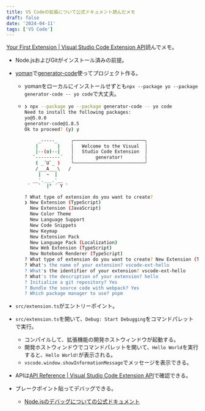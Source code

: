 ```yaml
---
title: VS Codeの拡張について公式ドキュメント読んだメモ
draft: false
date: '2024-04-11'
tags: ['VS Code']
---
```


[Your First Extension | Visual Studio Code Extension API](https://code.visualstudio.com/api/get-started/your-first-extension)読んでメモ。

- Node.jsおよびGitがインストール済みの前提。
- [yoman](https://yeoman.io/)で[generator-code](https://www.npmjs.com/package/generator-code)使ってプロジェクト作る。
  - yomanをローカルにインストールせずとも`npx --package yo --package generator-code -- yo code`で大丈夫。
  - ```sh
    ❯ npx --package yo --package generator-code -- yo code
    Need to install the following packages:
    yo@5.0.0
    generator-code@1.8.5
    Ok to proceed? (y) y

         _-----_     ╭──────────────────────────╮
        |       |    │   Welcome to the Visual  │
        |--(o)--|    │   Studio Code Extension  │
       `---------´   │        generator!        │
        ( _´U`_ )    ╰──────────────────────────╯
        /___A___\   /
         |  ~  |
       __'.___.'__
     ´   `  |° ´ Y `

    ? What type of extension do you want to create?
    ❯ New Extension (TypeScript)
      New Extension (JavaScript)
      New Color Theme
      New Language Support
      New Code Snippets
      New Keymap
      New Extension Pack
      New Language Pack (Localization)
      New Web Extension (TypeScript)
      New Notebook Renderer (TypeScript)
    ? What type of extension do you want to create? New Extension (TypeScript)
    ? What's the name of your extension? vscode-ext-hello
    ? What's the identifier of your extension? vscode-ext-hello
    ? What's the description of your extension? hello
    ? Initialize a git repository? Yes
    ? Bundle the source code with webpack? Yes
    ? Which package manager to use? pnpm
    ```

- `src/extension.ts`がエントリーポイント。
- `src/extension.ts`を開いて、`Debug: Start Debugging`をコマンドパレットで実行。
  - コンパイルして、拡張機能の開発ホストウィンドウが起動する。
  - 開発ホストウィンドウでコマンドパレットを開いて、`Hello World`を実行すると、`Hello World!`が表示される。
  - `vscode.window.showInformationMessage`でメッセージを表示できる。
- APIは[API Reference | Visual Studio Code Extension API](https://code.visualstudio.com/api/references/vscode-api)で確認できる。
- ブレークポイント貼ってデバッグできる。
  - [Node.jsのデバッグについての公式ドキュメント](https://code.visualstudio.com/docs/nodejs/nodejs-debugging)
